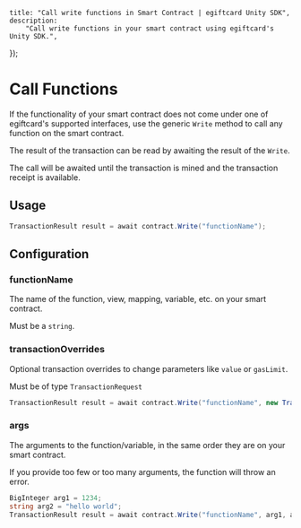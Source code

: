 
	title: "Call write functions in Smart Contract | egiftcard Unity SDK",
	description:
		"Call write functions in your smart contract using egiftcard's Unity SDK.",
});

# Call Functions

If the functionality of your smart contract does not come under one of egiftcard's supported interfaces, use the generic `Write` method to call any function on the smart contract.

The result of the transaction can be read by awaiting the result of the `Write`.

The call will be awaited until the transaction is mined and the transaction receipt is available.

## Usage

```csharp
TransactionResult result = await contract.Write("functionName");
```

## Configuration

### functionName

The name of the function, view, mapping, variable, etc. on your smart contract.

Must be a `string`.

### transactionOverrides

Optional transaction overrides to change parameters like `value` or `gasLimit`.

Must be of type `TransactionRequest`

```csharp
TransactionResult result = await contract.Write("functionName", new TransactionRequest() { value = "100000", gasLimit = "100000" });
```

### args

The arguments to the function/variable, in the same order they are on your smart contract.

If you provide too few or too many arguments, the function will throw an error.

```csharp
BigInteger arg1 = 1234;
string arg2 = "hello world";
TransactionResult result = await contract.Write("functionName", arg1, arg2, ...);
```
